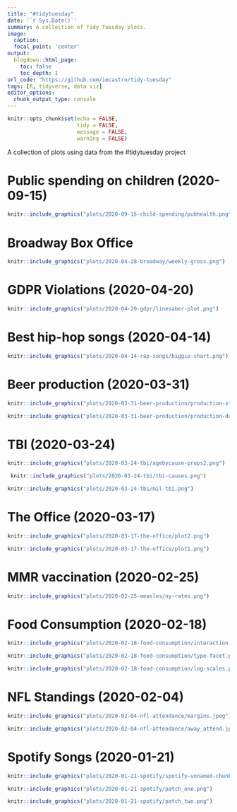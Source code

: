 ```yaml
---
title: "#tidytuesday"
date: '`r Sys.Date()`'
summary: A collection of Tidy Tuesday plots.
image:
  caption:
  focal_point: 'center'
output:
  blogdown::html_page:
    toc: false
    toc_depth: 1
url_code: "https://github.com/iecastro/tidy-tuesday"
tags: [R, tidyverse, data viz]
editor_options: 
  chunk_output_type: console
---
```



```r

knitr::opts_chunk$set(echo = FALSE,
                      tidy = FALSE, 
                      message = FALSE,
                      warning = FALSE)

```


A collection of plots using data from the #tidytuesday project  


# Public spending on children (2020-09-15)  


```r
knitr::include_graphics("plots/2020-09-15-child-spending/pubhealth.png")

```



# Broadway Box Office

```r
knitr::include_graphics("plots/2020-04-28-broadway/weekly-gross.png")

```


# GDPR Violations (2020-04-20)

```r
knitr::include_graphics("plots/2020-04-20-gdpr/linesaber-plot.png")

```


# Best hip-hop songs (2020-04-14)

```r
knitr::include_graphics("plots/2020-04-14-rap-songs/biggie-chart.png")

```


# Beer production (2020-03-31) 

```r
knitr::include_graphics("plots/2020-03-31-beer-production/production-statebin.png")

```


```r
knitr::include_graphics("plots/2020-03-31-beer-production/production-dumbbell.png")

```

# TBI (2020-03-24)

```r
knitr::include_graphics("plots/2020-03-24-tbi/agebycause-props2.png")

```


```r
 knitr::include_graphics("plots/2020-03-24-tbi/tbi-causes.png")
```


```r
knitr::include_graphics("plots/2020-03-24-tbi/mil-tbi.png")
```



# The Office (2020-03-17)

```r
knitr::include_graphics("plots/2020-03-17-the-office/plot2.png")

```

```r
knitr::include_graphics("plots/2020-03-17-the-office/plot1.png")

```


# MMR vaccination (2020-02-25)  

```r
knitr::include_graphics("plots/2020-02-25-measles/ny-rates.png")
```



# Food Consumption (2020-02-18)  

```r
knitr::include_graphics("plots/2020-02-18-food-consumption/interaction.png")
```


```r
knitr::include_graphics("plots/2020-02-18-food-consumption/type-facet.png")
```


```r
knitr::include_graphics("plots/2020-02-18-food-consumption/log-scales.png")
```




# NFL Standings (2020-02-04)



```r
knitr::include_graphics("plots/2020-02-04-nfl-attendance/margins.jpeg")
```

```r
knitr::include_graphics("plots/2020-02-04-nfl-attendance/away_attend.jpeg")
```



# Spotify Songs (2020-01-21)


```r
knitr::include_graphics("plots/2020-01-21-spotify/spotify-unnamed-chunk-1-1.gif")

```


```r
knitr::include_graphics("plots/2020-01-21-spotify/patch_one.png")

```


```r
knitr::include_graphics("plots/2020-01-21-spotify/patch_two.png")

```

